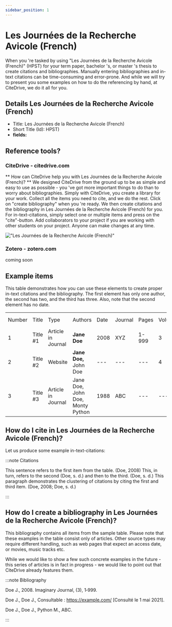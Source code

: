 ```yaml
---
sidebar_position: 1
---
```


# Les Journées de la Recherche Avicole (French)

When you 're tasked by using "Les Journées de la Recherche Avicole (French)" (HPST) for your term paper, bachelor 's, or master 's thesis to create citations and bibliographies.
Manually entering bibliographies and in-text citations can be time-consuming and error-prone. And while we will try to present you some examples on how to do the referencing by hand, at CiteDrive, we do it all for you.

## Details  Les Journées de la Recherche Avicole (French)
* Title: Les Journées de la Recherche Avicole (French)
* Short Title (Id): HPST)
* **fields:**

## Reference tools?
### CiteDrive - citedrive.com
** How can CiteDrive help you with Les Journées de la Recherche Avicole (French)? **
We designed CiteDrive from the ground up to be as simple and easy to use as possible - you 've got more important things to do than to worry about bibliographies. Simply with CiteDrive, you create a library for your work. Collect all the items you need to cite, and we do the rest. Click on "create bibliography" when you 're ready. We then create citations and the bibliography in Les Journées de la Recherche Avicole (French) for you. For in-text-citations, simply select one or multiple items and press on the "cite"-button. Add collaborators to your project if you are working with other students on your project. Anyone can make changes at any time.


!["Les Journées de la Recherche Avicole (French)"](images/les-journees-de-la-recherche-avicole-french.svg "Choose Les Journées de la Recherche Avicole (French) in the CiteDrive App")

### Zotero - zotero.com

coming soon

## Example items

This table demonstrates how you can use these elements to create proper in-text citations and the bibliography. The first element has only one author, the second has two, and the third has three. Also, note that the second element has no date.


<table>
  <tr>
   <td>Number
   </td>
   <td>Title
   </td>
   <td>Type
   </td>
   <td>Authors
   </td>
   <td>Date
   </td>
   <td>Journal
   </td>
   <td>Pages
   </td>
   <td>Volume
   </td>
   <td>Issue
   </td>
   <td>Access Date
   </td>
  </tr>
  <tr>
   <td>1
   </td>
   <td>Title #1
   </td>
   <td>Article in Journal
   </td>
   <td><strong>Jane Doe</strong>
   </td>
   <td>2008
   </td>
   <td>XYZ
   </td>
   <td>1-999
   </td>
   <td>3
   </td>
   <td>2
   </td>
   <td>--
   </td>
  </tr>
  <tr>
   <td>
2
   </td>
   <td>Title #2
   </td>
   <td>Website
   </td>
   <td><strong>Jane Doe, </strong>John Doe
   </td>
   <td>---
   </td>
   <td>---
   </td>
   <td>---
   </td>
   <td>4
   </td>
   <td>---
   </td>
   <td>2020-05-01
   </td>
  </tr>
  <tr>
   <td>3
   </td>
   <td>Title #3
   </td>
   <td>Article in Journal
   </td>
   <td>Jane Doe, John Doe, Monty Python
   </td>
   <td>1988
   </td>
   <td>ABC
   </td>
   <td>---
   </td>
   <td>---
   </td>
   <td>16
   </td>
   <td>---
   </td>
  </tr>
</table>



## How do I cite in  Les Journées de la Recherche Avicole (French)?

Let us produce some example in-text-citations:

:::note Citations


This sentence refers to the first item from the table. (Doe, 2008) This, in turn, refers to the second (Doe, s. d.)
and then to the third.  (Doe, s. d.)
This paragraph demonstrates the clustering of citations by citing the first and third item. (Doe, 2008; Doe, s. d.)

:::

## How do I create a bibliography in Les Journées de la Recherche Avicole (French)?

This bibliography contains all items from the sample table. Please note that these examples in the table consist only of articles. Other source types may require different handling, such as web pages that expect an access date, or movies, music tracks etc.

While we would like to show a few such concrete examples in the future - this series of articles is in fact in progress - we would like to point out that CiteDrive already features them.

:::note Bibliography

Doe J., 2008. Imaginary Journal, (3), 1‑999.

Doe J., Doe J., Consultable  : https://example.com/ [Consulté le 1 mai 2021].

Doe J., Doe J., Python M., ABC.



:::


        